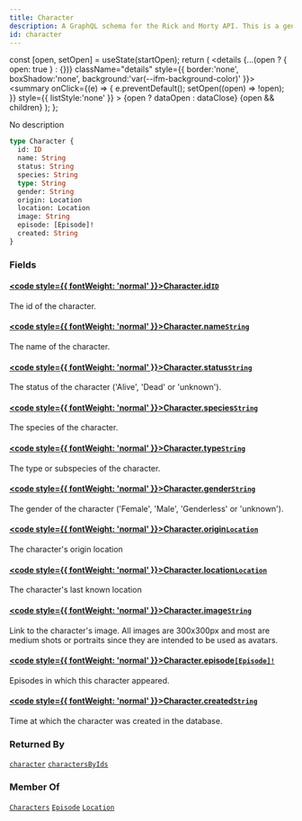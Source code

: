 ```yaml
---
title: Character
description: A GraphQL schema for the Rick and Morty API. This is a generated file.
id: character
---
```









  const [open, setOpen] = useState(startOpen);
  return (
    <details {...(open ? { open: true } : {})} className="details" style={{ border:'none', boxShadow:'none', background:'var(--ifm-background-color)' }}>
      <summary
        onClick={(e) => {
          e.preventDefault();
          setOpen((open) => !open);
        }}
        style={{ listStyle:'none' }}
      >
      {open ? dataOpen : dataClose}
      </summary>
      {open && children}
    </details>
  );
};








No description


```graphql
type Character {
  id: ID
  name: String
  status: String
  species: String
  type: String
  gender: String
  origin: Location
  location: Location
  image: String
  episode: [Episode]!
  created: String
}
```




### Fields

#### [<code style={{ fontWeight: 'normal' }}>Character.<b>id</b></code>](#)<Bullet />[`ID`](/schema/types/scalars/id.mdx) <Badge class="badge badge--secondary" text="scalar"/> 
The id of the character.


#### [<code style={{ fontWeight: 'normal' }}>Character.<b>name</b></code>](#)<Bullet />[`String`](/schema/types/scalars/string.mdx) <Badge class="badge badge--secondary" text="scalar"/> 
The name of the character.


#### [<code style={{ fontWeight: 'normal' }}>Character.<b>status</b></code>](#)<Bullet />[`String`](/schema/types/scalars/string.mdx) <Badge class="badge badge--secondary" text="scalar"/> 
The status of the character ('Alive', 'Dead' or 'unknown').


#### [<code style={{ fontWeight: 'normal' }}>Character.<b>species</b></code>](#)<Bullet />[`String`](/schema/types/scalars/string.mdx) <Badge class="badge badge--secondary" text="scalar"/> 
The species of the character.


#### [<code style={{ fontWeight: 'normal' }}>Character.<b>type</b></code>](#)<Bullet />[`String`](/schema/types/scalars/string.mdx) <Badge class="badge badge--secondary" text="scalar"/> 
The type or subspecies of the character.


#### [<code style={{ fontWeight: 'normal' }}>Character.<b>gender</b></code>](#)<Bullet />[`String`](/schema/types/scalars/string.mdx) <Badge class="badge badge--secondary" text="scalar"/> 
The gender of the character ('Female', 'Male', 'Genderless' or 'unknown').


#### [<code style={{ fontWeight: 'normal' }}>Character.<b>origin</b></code>](#)<Bullet />[`Location`](/schema/types/objects/location.mdx) <Badge class="badge badge--secondary" text="object"/> 
The character's origin location


#### [<code style={{ fontWeight: 'normal' }}>Character.<b>location</b></code>](#)<Bullet />[`Location`](/schema/types/objects/location.mdx) <Badge class="badge badge--secondary" text="object"/> 
The character's last known location


#### [<code style={{ fontWeight: 'normal' }}>Character.<b>image</b></code>](#)<Bullet />[`String`](/schema/types/scalars/string.mdx) <Badge class="badge badge--secondary" text="scalar"/> 
Link to the character's image.
All images are 300x300px and most are medium shots or portraits since they are intended to be used as avatars.


#### [<code style={{ fontWeight: 'normal' }}>Character.<b>episode</b></code>](#)<Bullet />[`[Episode]!`](/schema/types/objects/episode.mdx) <Badge class="badge badge--secondary" text="non-null"/> <Badge class="badge badge--secondary" text="object"/> 
Episodes in which this character appeared.


#### [<code style={{ fontWeight: 'normal' }}>Character.<b>created</b></code>](#)<Bullet />[`String`](/schema/types/scalars/string.mdx) <Badge class="badge badge--secondary" text="scalar"/> 
Time at which the character was created in the database.






### Returned By

[`character`](/schema/operations/queries/character.mdx)  <Badge class="badge badge--secondary" text="query"/><Bullet />[`charactersByIds`](/schema/operations/queries/characters-by-ids.mdx)  <Badge class="badge badge--secondary" text="query"/>

### Member Of

[`Characters`](/schema/types/objects/characters.mdx)  <Badge class="badge badge--secondary" text="object"/><Bullet />[`Episode`](/schema/types/objects/episode.mdx)  <Badge class="badge badge--secondary" text="object"/><Bullet />[`Location`](/schema/types/objects/location.mdx)  <Badge class="badge badge--secondary" text="object"/>

